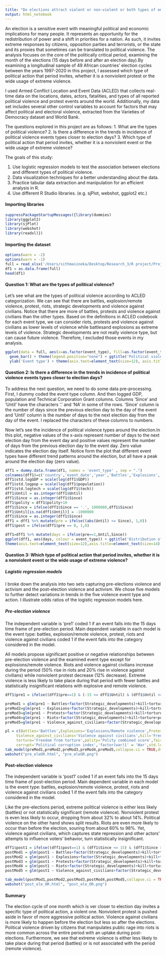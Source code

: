 ```yaml
---
title: "Do elections attract violent or non-violent or both types of engagements?"
output: html_notebook
---
```


An election is a sensitive event with meaningful political and economic implications for many people. It represents an opportunity for the redistribution of power and a shift in priorities for a nation. As such, it invites extreme responses by citizens, opposition parties and terrorists, or the state and its proxies that sometimes can be translated to political violence. The analysis focuses on the core of the politically critical period, examining the month of the elections (15 days before and after an election day).By examining a longitudinal sample of 49 African countries’ election cycles between the years 1997-2020 in this project, I assessed which type of political action that period invites, whether it is a nonviolent protest or the wide usage of extreme violence.

I used Armed Conflict Location and Event Data (ACLED) that collects real-time data on the locations, dates, actors, fatalities, and types of all reported political violence and protest events around the world. Additionally, my data set includes several other control variables to account for factors that may affect political and electoral violence, extracted from the Varieties of Democracy dataset and World Bank.

The questions explored in this project are as follows:
1. What are the types of political violence?
2. Is there a difference in the trends in incidence of political violence events types closer to election days?
3. Which type of political action that period invites, whether it is a nonviolent event or the wide usage of extreme violence? 

The goals of this study:

1. Use logistic regression models to test the association between elections and different types of political violence.
2. Data visualization techniques for a better understanding about the data.
3. Practice tabular data extraction and manipulation for an efficient analysis in R.
4. Use different R Studio libraries. (e.g. sjPlot, webshot, ggplot2 etc.)

#### Importing libraries

```r
suppressPackageStartupMessages({library(dummies)
library(ggplot2)
library(sjPlot)
library(webshot)
library(readxl)})
```

#### Importing the dataset

```r
options(warn = -2)
options(warn = -1)
full = read_xlsx('/Users/sithmasineka/Desktop/Research_3/R project/Project1/full.xlsx')
df1 = as.data.frame(full)
head(df1)
```

#### Question 1: What are the types of political violence?

Let's see what are the types of political violence according to ACLED categorization. We can see that there are battles, explosion/remote violence, protest, riots, strategic developments and violence against civilians. Notice that there are more of battles, protests and violence against civilians than the other types. Based on the definitions in ACLED codebook for each event type, we can consider riots, protests and violence against civilians as lower levels of violence while battlesand explosions as extreme levels of violence. Strategic developments are not really violence type, but can cause future violence. Therefore, I excluded those events in my analysis.

```r
ggplot(data = full, aes(x=as.factor(event_type), fill=as.factor(event_type))) + scale_fill_hue(c = 60) +
  geom_bar() + theme(legend.position="none") + ggtitle('Political violence event types') + xlab('Count') + 
  ylab('Event type') + theme(axis.text=element_text(size=12), axis.title=element_text(size=14),title = element_text(size = 14),axis.text.x = element_text(angle = 45,vjust = 0.6,hjust = 0.5))
```

#### Question 2: Is there a difference in the trends in incidence of political violence events types closer to election days?

To address the next question, we need to do some data pre-processing. First, I dummy coded the event type column. And then logged GDP, population and Technical Corporation Grant columns. Columns 'Since' and 'Until' have the characters '.' and 'NA' in some of the rows. 'Since' column is the number of days since the previous election day to the day of the event and 'Until' column is the number of days to the next election day from the day of the event. I replaced the characters of these columns to numbers. 

Now let's see the incidence of political violence types around the election.In this plot, negative values of the x-axis represent number of days to the next election day from the event day and positive values represent the number of days from the previous election day to the event day. Zero value indicates the election day itself. Notice form the plot that different event types have different trend patterns around the election, but all have a peak around the election day (zero value).

```r
dff1 = dummy.data.frame(df1, names = 'event_type' , sep = ".")
colnames(dff1)=c('country','event_date','year','Battles','Explosions','Protests','Riots','Strategic_developments','Violence_against_civilians','inter1','Until','Since','kill','torture','polity','fair','corrupt', 'war','GDP','population','tech')
dff1$std.logGDP = scale(log(dff1$GDP))
dff1$std.logpop = scale(log(dff1$population))
dff1$std.logtech = scale(log(dff1$tech))
dff1$Until = as.integer(dff1$Until)
dff1$Since = as.integer(dff1$Since)
dff1$polity = dff1$polity+10
dff1$Since = ifelse(dff1$Since == '.', 1000000,dff1$Since)
dff1$Until[is.na(dff1$Until)] = -1000000
dff1$Since = as.integer(dff1$Since)
dff1 = dff1 %>% mutate(pre = ifelse((abs(Until) <= Since), 1,0))
dff1$post = ifelse(dff1$pre == 0, 1,0)

dff1=dff1 %>% mutate(days = ifelse(pre==1,Until,Since))
ggplot(dff1, aes(days, colour = event_type)) + ggtitle('Distribution of types of violent events around the election')+geom_freqpoly(binwidth = 200)+xlab('Number of days to and from election' )+
theme(axis.text=element_text(size=12),axis.title=element_text(size=14),title = element_text(size = 14),legend.text = element_text(size=12))

```

#### Question 3: Which type of political action that period invites, whether it is a nonviolent event or the wide usage of extreme violence? 

##### Logistic regression models
I broke down the analysis into two sets capturing pre-elections violence and activism and the post-election violence and activism. We chose five models to further detect variations in trends in the five violence event type and action. I illustrate odds ratios of the logistic regression models here. 

##### Pre-election violence

The independent variable is 'pre1' coded 1 if an event falls into the 15 days time frame of pre-election period. Main dependent variable in each model is the event type: battles, explosion/remote violence, protest, riots and violence against civilians coded 1 if the event falls into the category considered in the model.

All models propose significant positive or negative relationships between pre-election violence and the examined event type except for explosions/remote violence. Riots and violence against civilians increase during the period (50% rise in riots and 20% rise in violence against civilians) while nonviolent protest decrease (12% decrease). Extreme violence is less likely to take place during that period with fewer battles and statistically insignificant relations with explosive and remote violence. 

```r
dff1$pre1 = ifelse((dff1$pre==1) & (-15 <= dff1$Until) & (dff1$Until <= 0), 1, 0)

preMod1 = glm(pre1 ~ Battles+factor(Strategic_developments)+kill+torture+polity+fair+corrupt+factor(war)+std.logGDP +std.logpop+std.logtech, data = dff1,family = 'binomial')
preMod2=glm(pre1 ~ Explosions+factor(Strategic_developments)+kill+torture+polity+fair+corrupt+factor(war)+std.logGDP+std.logpop+std.logtech, data = dff1,family = 'binomial')
preMod3=glm(pre1 ~ Protests+factor(Strategic_developments)+kill+torture+polity+fair+corrupt+factor(war)+std.logGDP+std.logpop+std.logtech, data = dff1,family = 'binomial')
preMod4=glm(pre1 ~ Riots+factor(Strategic_developments)+kill+torture+polity+fair+corrupt+factor(war)+std.logGDP+std.logpop+std.logtech, data = dff1,family = 'binomial')
preMod5=glm(pre1 ~ Violence_against_civilians+factor(Strategic_developments)+kill+torture+polity+fair+corrupt+factor(war)+std.logGDP+std.logpop+std.logtech, data = dff1,family = 'binomial')

pl = c(Battles='Battles',Explosions='Explosions/Remote violence',Protests='Protests',Riots='Riots',
     Violence_against_civilians='Violence against civilians',kill='Freedom from political killings',
     torture='Freedom from torture',polity='Polity combined score',fair='Elections free and fair',
     corrupt='Political corruption index','factor(war)1' = 'War',std.logGDP='GDP (log)',std.logpop='Population (log)', std.logtech='Technical cooperation grants (log)','factor(Strategic_developments)1'='Strategic developments')
tab_model(preMod1,preMod2,preMod3,preMod4,preMod5,collapse.ci = TRUE,dv.labels = c('Model 1', 'Model 2','Model 3','Model 4','Model 5'), p.style = "stars",show.reflvl = FALSE,show.aic = TRUE,pred.labels = pl,order.terms = c(1,2,13:16,3:12),digits = 4, title='Logistic models (odds ratios) for types of pre-election violence (election month)',df.method = 'wald',file='pre_eleOR.html')
webshot("pre_eleOR.html", "pre_eleOR.png")
```

#### Post-election violence

The independent variable is 'post1' coded 1 if an event falls into the 15 days time frame of post-election period. Main dependent variable in each model is the event type: battles, explosion/remote violence, protest, riots and violence against civilians coded 1 if the event falls into the category considered in the model.

Like the pre-elections period, extreme political violence is either less likely (battles) or not statistically significant (remote violence). Nonviolent protest is even less likely to occur, dropping from about 32% to about 14%. Political violence on the other hand shows split results. Riots are even more likely to occur than before the election, souring from about 60% to 98%. Yet, violence against civilians, which captures state repression and other actors’ attempts to influence voters’ behavior, turn statistically insignificant. 

```r
dff1$post1 = ifelse((dff1$post==1) & (dff1$Since <= 15) & (dff1$Since > 0), 1, 0)
postMod1 = glm(post1 ~ Battles+factor(Strategic_developments)+kill+torture+polity+fair+corrupt+factor(war)+std.logGDP +std.logpop+std.logtech, data = dff1,family = 'binomial')
postMod2 = glm(post1 ~ Explosions+factor(Strategic_developments)+kill+torture+polity+fair+corrupt+factor(war)+std.logGDP+std.logpop+std.logtech, data = dff1,family = 'binomial')
postMod3 = glm(post1 ~ Protests+factor(Strategic_developments)+kill+torture+polity+fair+corrupt+factor(war)+std.logGDP+std.logpop+std.logtech, data = dff1,family = 'binomial')
postMod4 = glm(post1 ~ Riots+factor(Strategic_developments)+kill+torture+polity+fair+corrupt+factor(war)+std.logGDP+std.logpop+std.logtech, data = dff1,family = 'binomial')
postMod5 = glm(post1 ~ Violence_against_civilians+factor(Strategic_developments)+kill+torture+polity+fair+corrupt+factor(war)+std.logGDP+std.logpop+std.logtech, data = dff1,family = 'binomial')

tab_model(postMod1,postMod2,postMod3,postMod4,postMod5,collapse.ci = TRUE,dv.labels = c('Model 1', 'Model 2','Model 3','Model 4','Model 5'),p.style = "stars",show.reflvl = FALSE,show.aic = TRUE,pred.labels = pl,order.terms = c(1,2,13:16,3:12),digits = 4,title='Logistic models (odds ratios) for types of post-election violence (election month)',df.method = 'wald',file = "post_ele_OR.html")
webshot("post_ele_OR.html", "post_ele_OR.png")
```

#### Summary

The election cycle of one month which is ver closer to election day invites a specific type of political action, a violent one. Nonviolent protest is pushed aside in favor of more aggressive political action. Violence against civilians is more likely to happen before the election but less so after the elections. Political violence driven by citizens that manipulates public rage into riots is more common across the entire period with an uptake during post-elections. Furthermore, we see that extreme violence is either less likely to take place during that period (battles) or is not associated with the period (remote violence). 

